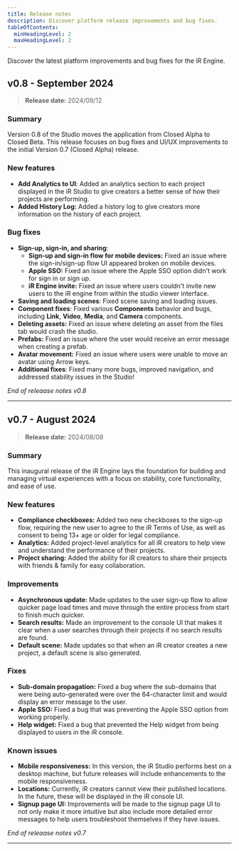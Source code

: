 ```yaml
---
title: Release notes
description: Discover platform release improvements and bug fixes.
tableOfContents:
  minHeadingLevel: 2
  maxHeadingLevel: 2
---
```


Discover the latest platform improvements and bug fixes for the iR Engine.


## v0.8 - September 2024

> **Release date:** 2024/09/12

### Summary

Version 0.8 of the Studio moves the application from Closed Alpha to Closed Beta. This release focuses on bug fixes and UI/UX improvements to the initial Version 0.7 (Closed Alpha) release.

### New features

- **Add Analytics to UI**: Added an analytics section to each project displayed in the iR Studio to give creators a better sense of how their projects are performing.
- **Added History Log:** Added a history log to give creators more information on the history of each project.

### Bug fixes

- **Sign-up, sign-in, and sharing**:
    - **Sign-up and sign-in flow for mobile devices:** Fixed an issue where the sign-in/sign-up flow UI appeared broken on mobile devices.
    - **Apple SSO:** Fixed an issue where the Apple SSO option didn't work for sign in or sign up.
    - **iR Engine invite:** Fixed an issue where users couldn't invite new users to the iR engine from within the studio viewer interface.
- **Saving and loading scenes**: Fixed scene saving and loading issues.
- **Component fixes**: Fixed various **Components** behavior and bugs, including **Link**, **Video**, **Media**, and **Camera** components.
- **Deleting assets:** Fixed an issue where deleting an asset from the files tab would crash the studio.
- **Prefabs:** Fixed an issue where the user would receive an error message when creating a prefab.
- **Avatar movement:** Fixed an issue where users were unable to move an avatar using Arrow keys.
- **Additional fixes**: Fixed many more bugs, improved navigation, and addressed stability issues in the Studio!

_End of releaase notes v0.8_

---

## v0.7 - August 2024

> **Release date:** 2024/08/08

### Summary

This inaugural release of the iR Engine lays the foundation for building and managing virtual experiences with a focus on stability, core functionality, and ease of use.

### New features

- **Compliance checkboxes:** Added two new checkboxes to the sign-up flow, requiring the new user to agree to the iR Terms of Use, as well as consent to being 13+ age or older for legal compliance.
- **Analytics:** Added project-level analytics for all iR creators to help view and understand the performance of their projects.
- **Project sharing:** Added the ability for iR creators to share their projects with friends & family for easy collaboration.

### Improvements

- **Asynchronous update:** Made updates to the user sign-up flow to allow quicker page load times and move through the entire process from start to finish much quicker.
- **Search results:** Made an improvement to the console UI that makes it clear when a user searches through their projects if no search results are found.
- **Default scene:** Made updates so that when an iR creator creates a new project, a default scene is also generated.

### Fixes

- **Sub-domain propagation:** Fixed a bug where the sub-domains that were being auto-generated were over the 64-character limit and would display an error message to the user.
- **Apple SSO:** Fixed a bug that was preventing the Apple SSO option from working properly.
- **Help widget:** Fixed a bug that prevented the Help widget from being displayed to users in the iR console.

### Known issues

- **Mobile responsiveness:** In this version, the iR Studio performs best on a desktop machine, but future releases will include enhancements to the mobile responsiveness.
- **Locations:** Currently, iR creators cannot view their published locations. In the future, these will be displayed in the iR console UI.
- **Signup page UI:** Improvements will be made to the signup page UI to not only make it more intuitive but also include more detailed error messages to help users troubleshoot themselves if they have issues.

_End of releaase notes v0.7_

---

